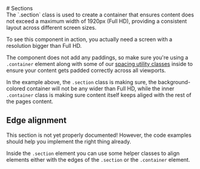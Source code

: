
<Meta of={SectionStories} />

<div className="docs-title">
  # Sections

  <nav>
    <link-design of={JSON.stringify(SectionStories)}></link-design>
  </nav>
</div>

<div className="lead">
The `.section` class is used to create a container that ensures content does not exceed a maximum width of 1920px (Full HD), providing a consistent layout across different screen sizes.
</div>

<p className="banner banner-info">To see this component in action, you actually need a screen with a resolution bigger than Full HD.</p>

The component does not add any paddings, so make sure you're using a `.container` element along with some of our [spacing utility classes](/?path=/docs/facaacfd-18f1-49b4-80f1-a96680730fa0--docs) inside to ensure your content gets padded correctly across all viewports.

<Canvas sourceState="shown" of={SectionStories.Default}/>

In the example above, the `.section` class is making sure, the background-colored container will not be any wider than Full HD, while the inner `.container` class is making sure content itself keeps aliged with the rest of the pages content.

## Edge alignment

<div className="banner banner-warning">This section is not yet properly documented! However, the code examples should help you implement the right thing already.</div>

Inside the `.section` element you can use some helper classes to align elements either with the edges of the `.section` or the `.container` element.

<Canvas sourceState="shown" of={SectionStories.Alignment}/>
